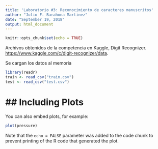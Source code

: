 ```yaml
---
title: 'Laboratorio #3: Reconocimiento de caracteres manuscritos'
author: "Julio F. Barahona Martinez"
date: "September 19, 2018"
output: html_document
---
```


```r
knitr::opts_chunk$set(echo = TRUE)
```
Archivos obtenidos de la competencia en Kaggle, Digit Recognizer. <https://www.kaggle.com/c/digit-recognizer/data>.

Se cargan los datos al memoria
```r
library(readr)
train <- read_csv("train.csv")
test <- read_csv("test.csv")
```

# ## Including Plots

You can also embed plots, for example:

```r
plot(pressure)
```

Note that the `echo = FALSE` parameter was added to the code chunk to prevent printing of the R code that generated the plot.
